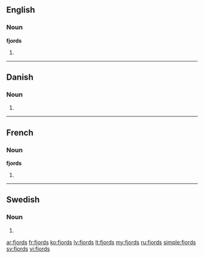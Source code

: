 ==English==

===Noun===
'''fjords'''

# {{plural of|[[fjord]]}}

----

==Danish==

===Noun===
{{infl|da|noun form|g=c}}

# {{form of|genitive singular indefinite|fjord|lang=da}}

----

==French==

===Noun===
'''fjords''' {{m}}

# {{plural of|[[fjord]]|lang=fr}}

----

==Swedish==

===Noun===
{{infl|sv|noun form}}

# {{sv-noun-form-indef-gen|fjord}}

[[ar:fjords]]
[[fr:fjords]]
[[ko:fjords]]
[[lv:fjords]]
[[lt:fjords]]
[[my:fjords]]
[[ru:fjords]]
[[simple:fjords]]
[[sv:fjords]]
[[vi:fjords]]